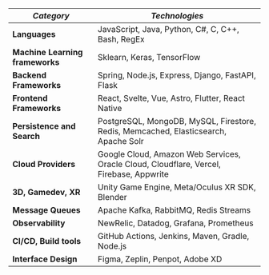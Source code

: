 
| _Category_                      | _Technologies_                                                                                                                                                                                                                                                                                                                                         |
| ------------------------------- | ------------------------------------------------------------------------------------------------------------------------------------------------------------------------------------------------------------------------------------------------------------------------------------------------------------------------------------------------------ |
| **Languages**                   | <TechLogo name="javascript" /> JavaScript, <TechLogo name="java" followColorScheme /> Java, <TechLogo name="python" followColorScheme /> Python, <TechLogo name="cs" /> C#, <TechLogo name="c" /> C, <TechLogo name="cpp" /> C++, <TechLogo name="bash" followColorScheme /> Bash, <TechLogo name="regex" followColorScheme /> RegEx                   |
| **Machine Learning frameworks** | Sklearn, Keras, <TechLogo name="tensorflow" followColorScheme /> TensorFlow                                                                                                                                                                                                                                                                            |
| **Backend Frameworks**          | <TechLogo name="spring" followColorScheme /> Spring, <TechLogo name="nodejs" followColorScheme /> Node.js, <TechLogo name="expressjs" followColorScheme /> Express, <TechLogo name="django" /> Django, <TechLogo name="fastapi" /> FastAPI, <TechLogo name="flask" followColorScheme /> Flask                                                          |
| **Frontend Frameworks**         | <TechLogo name="react" followColorScheme /> React, <TechLogo name="svelte" /> Svelte, <TechLogo name="vuejs" followColorScheme /> Vue, <TechLogo name="astro" /> Astro, <TechLogo name="flutter" followColorScheme /> Flutter, <TechLogo name="react" followColorScheme /> React Native                                                                                                 |
| **Persistence and Search**      | <TechLogo name="postgresql" followColorScheme /> PostgreSQL, <TechLogo name="mongodb" /> MongoDB, <TechLogo name="mysql" followColorScheme /> MySQL, <TechLogo name="gcp" followColorScheme /> Firestore, <TechLogo name="redis" followColorScheme /> Redis, Memcached, <TechLogo name="elasticsearch" followColorScheme /> Elasticsearch, Apache Solr |
| **Cloud Providers**             | <TechLogo name="gcp" followColorScheme /> Google Cloud, <TechLogo name="aws" followColorScheme /> Amazon Web Services, Oracle Cloud, <TechLogo name="cloudflare" followColorScheme /> Cloudflare, <TechLogo name="vercel" followColorScheme /> Vercel, <TechLogo name="gcp" followColorScheme /> Firebase, <TechLogo name="appwrite" /> Appwrite       |
| **3D, Gamedev, XR**             | <TechLogo name="unity" followColorScheme /> Unity Game Engine, Meta/Oculus XR SDK, <TechLogo name="blender" followColorScheme /> Blender                                                                                                                                                                                                               |
| **Message Queues**              | <TechLogo name="kafka" /> Apache Kafka, <TechLogo name="rabbitmq" followColorScheme /> RabbitMQ, <TechLogo name="redis" followColorScheme /> Redis Streams                                                                                                                                                                                             |
| **Observability**               | NewRelic, Datadog, <TechLogo name="grafana" followColorScheme /> Grafana, <TechLogo name="prometheus" /> Prometheus                                                                                                                                                                                                                                    |
| **CI/CD, Build tools**          | <TechLogo name="githubactions" followColorScheme /> GitHub Actions, <TechLogo name="jenkins" followColorScheme /> Jenkins, <TechLogo name="maven" followColorScheme /> Maven, <TechLogo name="gradle" followColorScheme /> Gradle, <TechLogo name="nodejs" followColorScheme /> Node.js                                                                |
| **Interface Design**            | <TechLogo name="figma" followColorScheme /> Figma, Zeplin, Penpot, <TechLogo name="xd" /> Adobe XD                                                                                                                                                                                                                                                     |
